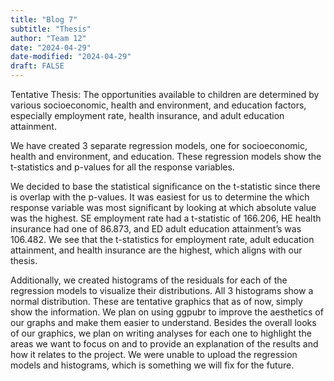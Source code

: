 ```yaml
---
title: "Blog 7"
subtitle: "Thesis"
author: "Team 12"
date: "2024-04-29"
date-modified: "2024-04-29"
draft: FALSE
---
```

Tentative Thesis: The opportunities available to children are determined by various socioeconomic, health and environment, and education factors, especially employment rate, health insurance, and adult education attainment. 

We have created 3 separate regression models, one for socioeconomic, health and environment, and education. These regression models show the t-statistics and p-values for all the response variables.

We decided to base the statistical significance on the t-statistic since there is overlap with the p-values. It was easiest for us to determine the which response variable was most significant by looking at which absolute value was the highest. SE employment rate had a t-statistic of 166.206, HE health insurance had one of 86.873, and ED adult education attainment's was 106.482. We see that the t-statistics for employment rate, adult education attainment, and health insurance are the highest, which aligns with our thesis.

Additionally, we created histograms of the residuals for each of the regression models to visualize their distributions. All 3 histograms show a normal distribution. These are tentative graphics that as of now, simply show the information. We plan on using ggpubr to improve the aesthetics of our graphs and make them easier to understand. Besides the overall looks of our graphics, we plan on writing analyses for each one to highlight the areas we want to focus on and to provide an explanation of the results and how it relates to the project. We were unable to upload the regression models and histograms, which is something we will fix for the future. 


